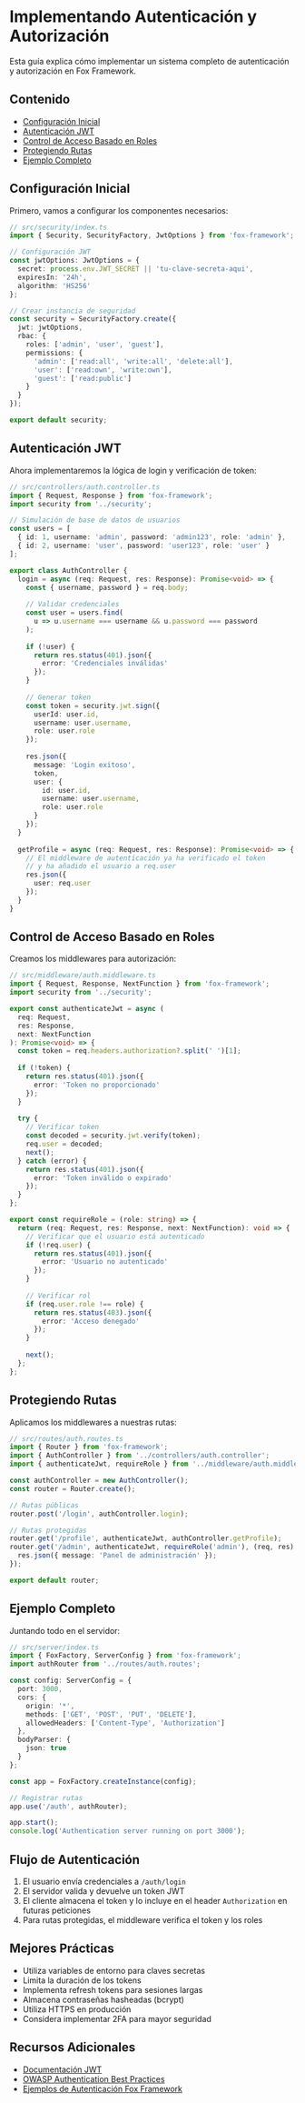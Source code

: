 # Implementando Autenticación y Autorización

Esta guía explica cómo implementar un sistema completo de autenticación y autorización en Fox Framework.

## Contenido

- [Configuración Inicial](#configuración-inicial)
- [Autenticación JWT](#autenticación-jwt)
- [Control de Acceso Basado en Roles](#control-de-acceso-basado-en-roles)
- [Protegiendo Rutas](#protegiendo-rutas)
- [Ejemplo Completo](#ejemplo-completo)

## Configuración Inicial

Primero, vamos a configurar los componentes necesarios:

```typescript
// src/security/index.ts
import { Security, SecurityFactory, JwtOptions } from 'fox-framework';

// Configuración JWT
const jwtOptions: JwtOptions = {
  secret: process.env.JWT_SECRET || 'tu-clave-secreta-aqui',
  expiresIn: '24h',
  algorithm: 'HS256'
};

// Crear instancia de seguridad
const security = SecurityFactory.create({
  jwt: jwtOptions,
  rbac: {
    roles: ['admin', 'user', 'guest'],
    permissions: {
      'admin': ['read:all', 'write:all', 'delete:all'],
      'user': ['read:own', 'write:own'],
      'guest': ['read:public']
    }
  }
});

export default security;
```

## Autenticación JWT

Ahora implementaremos la lógica de login y verificación de token:

```typescript
// src/controllers/auth.controller.ts
import { Request, Response } from 'fox-framework';
import security from '../security';

// Simulación de base de datos de usuarios
const users = [
  { id: 1, username: 'admin', password: 'admin123', role: 'admin' },
  { id: 2, username: 'user', password: 'user123', role: 'user' }
];

export class AuthController {
  login = async (req: Request, res: Response): Promise<void> => {
    const { username, password } = req.body;
    
    // Validar credenciales
    const user = users.find(
      u => u.username === username && u.password === password
    );
    
    if (!user) {
      return res.status(401).json({
        error: 'Credenciales inválidas'
      });
    }
    
    // Generar token
    const token = security.jwt.sign({
      userId: user.id,
      username: user.username,
      role: user.role
    });
    
    res.json({
      message: 'Login exitoso',
      token,
      user: {
        id: user.id,
        username: user.username,
        role: user.role
      }
    });
  }
  
  getProfile = async (req: Request, res: Response): Promise<void> => {
    // El middleware de autenticación ya ha verificado el token
    // y ha añadido el usuario a req.user
    res.json({
      user: req.user
    });
  }
}
```

## Control de Acceso Basado en Roles

Creamos los middlewares para autorización:

```typescript
// src/middleware/auth.middleware.ts
import { Request, Response, NextFunction } from 'fox-framework';
import security from '../security';

export const authenticateJwt = async (
  req: Request, 
  res: Response, 
  next: NextFunction
): Promise<void> => {
  const token = req.headers.authorization?.split(' ')[1];
  
  if (!token) {
    return res.status(401).json({
      error: 'Token no proporcionado'
    });
  }
  
  try {
    // Verificar token
    const decoded = security.jwt.verify(token);
    req.user = decoded;
    next();
  } catch (error) {
    return res.status(401).json({
      error: 'Token inválido o expirado'
    });
  }
};

export const requireRole = (role: string) => {
  return (req: Request, res: Response, next: NextFunction): void => {
    // Verificar que el usuario está autenticado
    if (!req.user) {
      return res.status(401).json({
        error: 'Usuario no autenticado'
      });
    }
    
    // Verificar rol
    if (req.user.role !== role) {
      return res.status(403).json({
        error: 'Acceso denegado'
      });
    }
    
    next();
  };
};
```

## Protegiendo Rutas

Aplicamos los middlewares a nuestras rutas:

```typescript
// src/routes/auth.routes.ts
import { Router } from 'fox-framework';
import { AuthController } from '../controllers/auth.controller';
import { authenticateJwt, requireRole } from '../middleware/auth.middleware';

const authController = new AuthController();
const router = Router.create();

// Rutas públicas
router.post('/login', authController.login);

// Rutas protegidas
router.get('/profile', authenticateJwt, authController.getProfile);
router.get('/admin', authenticateJwt, requireRole('admin'), (req, res) => {
  res.json({ message: 'Panel de administración' });
});

export default router;
```

## Ejemplo Completo

Juntando todo en el servidor:

```typescript
// src/server/index.ts
import { FoxFactory, ServerConfig } from 'fox-framework';
import authRouter from '../routes/auth.routes';

const config: ServerConfig = {
  port: 3000,
  cors: {
    origin: '*',
    methods: ['GET', 'POST', 'PUT', 'DELETE'],
    allowedHeaders: ['Content-Type', 'Authorization']
  },
  bodyParser: {
    json: true
  }
};

const app = FoxFactory.createInstance(config);

// Registrar rutas
app.use('/auth', authRouter);

app.start();
console.log('Authentication server running on port 3000');
```

## Flujo de Autenticación

1. El usuario envía credenciales a `/auth/login`
2. El servidor valida y devuelve un token JWT
3. El cliente almacena el token y lo incluye en el header `Authorization` en futuras peticiones
4. Para rutas protegidas, el middleware verifica el token y los roles

## Mejores Prácticas

- Utiliza variables de entorno para claves secretas
- Limita la duración de los tokens
- Implementa refresh tokens para sesiones largas
- Almacena contraseñas hasheadas (bcrypt)
- Utiliza HTTPS en producción
- Considera implementar 2FA para mayor seguridad

## Recursos Adicionales

- [Documentación JWT](https://jwt.io/)
- [OWASP Authentication Best Practices](https://cheatsheetseries.owasp.org/cheatsheets/Authentication_Cheat_Sheet.html)
- [Ejemplos de Autenticación Fox Framework](/examples/auth-jwt)
